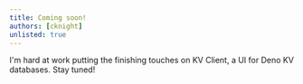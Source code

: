 ```yaml
---
title: Coming soon!
authors: [cknight]
unlisted: true
---
```


I'm hard at work putting the finishing touches on KV Client, a UI for Deno KV databases.  Stay tuned!